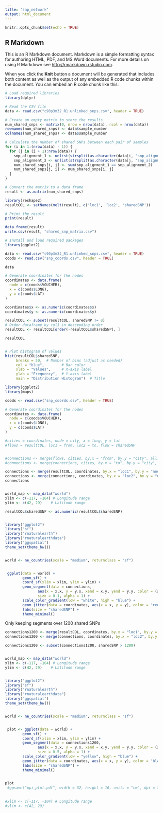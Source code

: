 ```yaml
---
title: "snp_network"
output: html_document
---
```


```r
knitr::opts_chunk$set(echo = TRUE)
```

## R Markdown

This is an R Markdown document. Markdown is a simple formatting syntax for authoring HTML, PDF, and MS Word documents. For more details on using R Markdown see <http://rmarkdown.rstudio.com>.

When you click the **Knit** button a document will be generated that includes both content as well as the output of any embedded R code chunks within the document. You can embed an R code chunk like this:



```r
# Load required libraries
library(dplyr)

# Read the CSV file
data <- read.csv("c90p3m32_R1.unlinked_snps.csv", header = TRUE)

# Create an empty matrix to store the results
num_shared_snps <- matrix(0, nrow = nrow(data), ncol = nrow(data))
rownames(num_shared_snps) <- data$sample_number
colnames(num_shared_snps) <- data$sample_number

# Calculate the number of shared SNPs between each pair of samples
for (i in 1:(nrow(data) - 1)) {
  for (j in (i + 1):nrow(data)) {
    snp_alignment_1 <- unlist(strsplit(as.character(data[i, "snp_alignment"]), ""))
    snp_alignment_2 <- unlist(strsplit(as.character(data[j, "snp_alignment"]), ""))
    num_shared_snps[i, j] <- sum(snp_alignment_1 == snp_alignment_2)
    num_shared_snps[j, i] <- num_shared_snps[i, j]
  }
}

# Convert the matrix to a data frame
result <- as.matrix(num_shared_snps)

library(reshape2)
resultCOL <- setNames(melt(result), c('loc1', 'loc2', 'sharedSNP'))

# Print the result
print(result)

data.frame(result)
write.csv(result, "shared_snp_matrix.csv")

```



```r
# Install and load required packages
library(ggplot2)

data <- read.csv("c90p3m32_R1.unlinked_snps.csv", header = TRUE)
coods <- read.csv("snp_coords.csv", header = TRUE)

data

# Generate coordinates for the nodes
coordinates <- data.frame(
  node = c(coods$VOUCHER),
  x = c(coods$LONG),
  y = c(coods$LAT)
)

coordinates$x <- as.numeric(coordinates$x)
coordinates$y <- as.numeric(coordinates$y)
```



```r

resultCOL <- subset(resultCOL, sharedSNP != 0)
# Order dataframe by col1 in descending order
resultCOL <- resultCOL[order(-resultCOL$sharedSNP), ]

resultCOL


# Plot histogram of values
hist(resultCOL$sharedSNP, 
     breaks = 50,  # Number of bins (adjust as needed)
     col = "blue",        # Bar color
     xlab = "Values",     # X-axis label
     ylab = "Frequency",  # Y-axis label
     main = "Distribution Histogram")  # Title


```


```r
library(ggplot2)
library(maps)

coods <- read.csv("snp_coords.csv", header = TRUE)

# Generate coordinates for the nodes
coordinates <- data.frame(
  node = c(coods$VOUCHER),
  x = c(coods$LONG),
  y = c(coods$LAT)
)

#cities = coordinates, node = city, x = long, y = lat
#flows = resultCOL, loc1 = from, loc2 = to, flow = sharedSNP


#connections <- merge(flows, cities, by.x = "from", by.y = "city", all.x = TRUE)
#connections <- merge(connections, cities, by.x = "to", by.y = "city", all.x = TRUE)

connections <- merge(resultCOL, coordinates, by.x = "loc1", by.y = "node", all.x = TRUE)
connections <- merge(connections, coordinates, by.x = "loc2", by.y = "node", all.x = TRUE)
connections


world_map <- map_data("world")
xlim <- c(-117, -104) # Longitude range
ylim <- c(42, 29)    # Latitude range

resultCOL$sharedSNP <- as.numeric(resultCOL$sharedSNP)


library("ggplot2")
library("sf")
library("rnaturalearth")
library("rnaturalearthdata")
library("ggspatial")
theme_set(theme_bw())


world <- ne_countries(scale = "medium", returnclass = "sf")


 ggplot(data = world) +
        geom_sf() +
        coord_sf(xlim = xlim, ylim = ylim) +
        geom_segment(data = connections,
               aes(x = x.x, y = y.x, xend = x.y, yend = y.y, color = (sharedSNP)),
               size = 0.1, alpha = 1) +
        scale_color_gradient(low = "white", high = "blue") +
        geom_jitter(data = coordinates, aes(x = x, y = y), color = "red", size = 3) +
        labs(size = "sharedSNP") +
        theme_minimal()
```


Only keeping segments over 1200 shared SNPs
```r

connections1200 <- merge(resultCOL, coordinates, by.x = "loc1", by.y = "node", all.x = TRUE)
connections1200 <- merge(connections, coordinates, by.x = "loc2", by.y = "node", all.x = TRUE)

connections1200 <- subset(connections1200, sharedSNP > 1200)


world_map <- map_data("world")
xlim <- c(-117, -104) # Longitude range
ylim <- c(42, 29)    # Latitude range


library("ggplot2")
library("sf")
library("rnaturalearth")
library("rnaturalearthdata")
library("ggspatial")
theme_set(theme_bw())


world <- ne_countries(scale = "medium", returnclass = "sf")


 plot <- ggplot(data = world) +
        geom_sf() +
        coord_sf(xlim = xlim, ylim = ylim) +
        geom_segment(data = connections1200,
               aes(x = x.x, y = y.x, xend = x.y, yend = y.y, color = (sharedSNP)),
               size = 0.5, alpha = 1) +
        scale_color_gradient(low = "yellow", high = "blue") +
        geom_jitter(data = coordinates, aes(x = x, y = y), color = "black", size = 3) +
        labs(size = "sharedSNP") +
        theme_minimal()

 
plot
 #ggsave("opi_plot.pdf", width = 32, height = 16, units = "cm", dpi = 300)
 
 
#xlim <- c(-117, -104) # Longitude range
#ylim <- c(42, 29) 
 
```